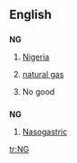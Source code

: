 {{see|Ng|ng|.ng|-ng}}

==English==

==={{abbreviation}}===
'''NG'''

# [[Nigeria]]
# {{petrochemistry}} [[natural gas]]
# No good

==={{initialism}}===
'''NG'''

# [[nasogastric|Nasogastric]]

[[tr:NG]]